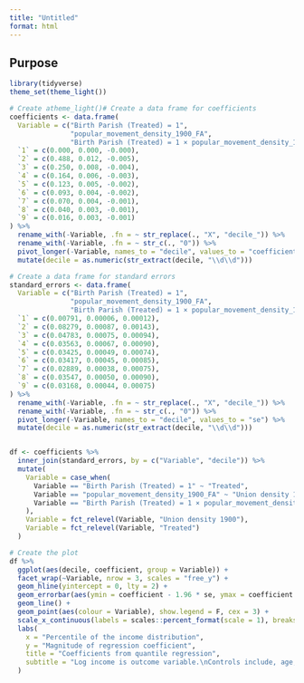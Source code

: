 ---
title: "Untitled"
format: html
---

## Purpose



```{r}
library(tidyverse)
theme_set(theme_light())

# Create atheme_light()# Create a data frame for coefficients
coefficients <- data.frame(
  Variable = c("Birth Parish (Treated) = 1", 
               "popular_movement_density_1900_FA", 
               "Birth Parish (Treated) = 1 × popular_movement_density_1900_FA"),
  `1` = c(0.000, 0.000, -0.000),
  `2` = c(0.488, 0.012, -0.005),
  `3` = c(0.250, 0.008, -0.004),
  `4` = c(0.164, 0.006, -0.003),
  `5` = c(0.123, 0.005, -0.002),
  `6` = c(0.093, 0.004, -0.002),
  `7` = c(0.070, 0.004, -0.001),
  `8` = c(0.040, 0.003, -0.001),
  `9` = c(0.016, 0.003, -0.001)
) %>% 
  rename_with(-Variable, .fn = ~ str_replace(., "X", "decile_")) %>% 
  rename_with(-Variable, .fn = ~ str_c(., "0")) %>% 
  pivot_longer(-Variable, names_to = "decile", values_to = "coefficient") %>% 
  mutate(decile = as.numeric(str_extract(decile, "\\d\\d")))

# Create a data frame for standard errors
standard_errors <- data.frame(
  Variable = c("Birth Parish (Treated) = 1", 
               "popular_movement_density_1900_FA", 
               "Birth Parish (Treated) = 1 × popular_movement_density_1900_FA"),
  `1` = c(0.00791, 0.00006, 0.00012),
  `2` = c(0.08279, 0.00087, 0.00143),
  `3` = c(0.04783, 0.00075, 0.00094),
  `4` = c(0.03563, 0.00067, 0.00090),
  `5` = c(0.03425, 0.00049, 0.00074),
  `6` = c(0.03417, 0.00045, 0.00085),
  `7` = c(0.02889, 0.00038, 0.00075),
  `8` = c(0.03547, 0.00050, 0.00090),
  `9` = c(0.03168, 0.00044, 0.00075)
) %>% 
  rename_with(-Variable, .fn = ~ str_replace(., "X", "decile_")) %>% 
  rename_with(-Variable, .fn = ~ str_c(., "0")) %>% 
  pivot_longer(-Variable, names_to = "decile", values_to = "se") %>% 
  mutate(decile = as.numeric(str_extract(decile, "\\d\\d")))


df <- coefficients %>%
  inner_join(standard_errors, by = c("Variable", "decile")) %>%
  mutate(
    Variable = case_when(
      Variable == "Birth Parish (Treated) = 1" ~ "Treated",
      Variable == "popular_movement_density_1900_FA" ~ "Union density 1900",
      Variable == "Birth Parish (Treated) = 1 × popular_movement_density_1900_FA" ~ "Treated X Union density 1900"
    ),
    Variable = fct_relevel(Variable, "Union density 1900"),
    Variable = fct_relevel(Variable, "Treated")
  )

# Create the plot
df %>%
  ggplot(aes(decile, coefficient, group = Variable)) +
  facet_wrap(~Variable, nrow = 3, scales = "free_y") +
  geom_hline(yintercept = 0, lty = 2) +
  geom_errorbar(aes(ymin = coefficient - 1.96 * se, ymax = coefficient + 1.96 * se), width = 2) +
  geom_line() +
  geom_point(aes(colour = Variable), show.legend = F, cex = 3) +
  scale_x_continuous(labels = scales::percent_format(scale = 1), breaks = seq(10, 90, 10)) +
  labs(
    x = "Percentile of the income distribution",
    y = "Magnitude of regression coefficient",
    title = "Coefficients from quantile regression",
    subtitle = "Log income is outcome variable.\nControls include, age, gender, schooling, HISCLASS, marital status. \nErrors clustered at parish level. \nNote that the scale on the y-axis is not the same.\nError bars show 95% CI"
  )

```

